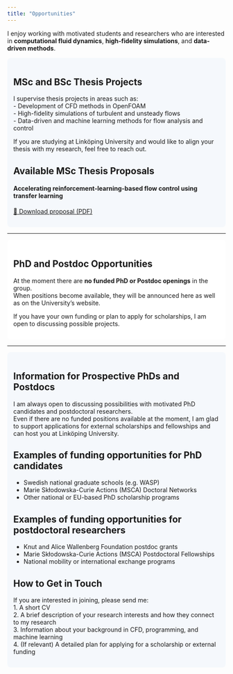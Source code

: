 ```yaml
---
title: "Opportunities"
---
```


I enjoy working with motivated students and researchers who are interested in **computational fluid dynamics**, **high-fidelity simulations**, and **data-driven methods**.  

::: {.section-background style="background-color:#f5f8fc; padding: 1em; border-radius: 8px;"}
# MSc and BSc Thesis Projects

I supervise thesis projects in areas such as:  
- Development of CFD methods in OpenFOAM  
- High-fidelity simulations of turbulent and unsteady flows  
- Data-driven and machine learning methods for flow analysis and control  

If you are studying at Linköping University and would like to align your thesis with my research, feel free to reach out.  

## Available MSc Thesis Proposals

:::: {.cards}
::: {.card}
#### Accelerating reinforcement-learning-based flow control using transfer learning
[📄 Download proposal (PDF)](files/MasterThesis_CFD_DRL_TL.pdf)
:::

<!--
::: {.card}
#### Physics-Informed Neural Networks for Flow Modeling
Upcoming thesis project exploring **PINNs** for turbulent flow problems.  
*(Proposal will be uploaded soon.)*
:::
-->
::::
:::

---

::: {.section-background style="background-color:#ffffff; padding: 1em; border-radius: 8px;"}
# PhD and Postdoc Opportunities

At the moment there are **no funded PhD or Postdoc openings** in the group.  
When positions become available, they will be announced here as well as on the University’s website.  

If you have your own funding or plan to apply for scholarships, I am open to discussing possible projects.  
:::

---

::: {.section-background style="background-color:#f5f8fc; padding: 1em; border-radius: 8px;"}
# Information for Prospective PhDs and Postdocs

I am always open to discussing possibilities with motivated PhD candidates and postdoctoral researchers.  
Even if there are no funded positions available at the moment, I am glad to support applications for external scholarships and fellowships and can host you at Linköping University.  

## Examples of funding opportunities for PhD candidates
- Swedish national graduate schools (e.g. WASP)  
- Marie Skłodowska-Curie Actions (MSCA) Doctoral Networks  
- Other national or EU-based PhD scholarship programs  

## Examples of funding opportunities for postdoctoral researchers
- Knut and Alice Wallenberg Foundation postdoc grants  
- Marie Skłodowska-Curie Actions (MSCA) Postdoctoral Fellowships  
- National mobility or international exchange programs  

## How to Get in Touch
If you are interested in joining, please send me:  
1. A short CV  
2. A brief description of your research interests and how they connect to my research  
3. Information about your background in CFD, programming, and machine learning  
4. (If relevant) A detailed plan for applying for a scholarship or external funding  
:::
